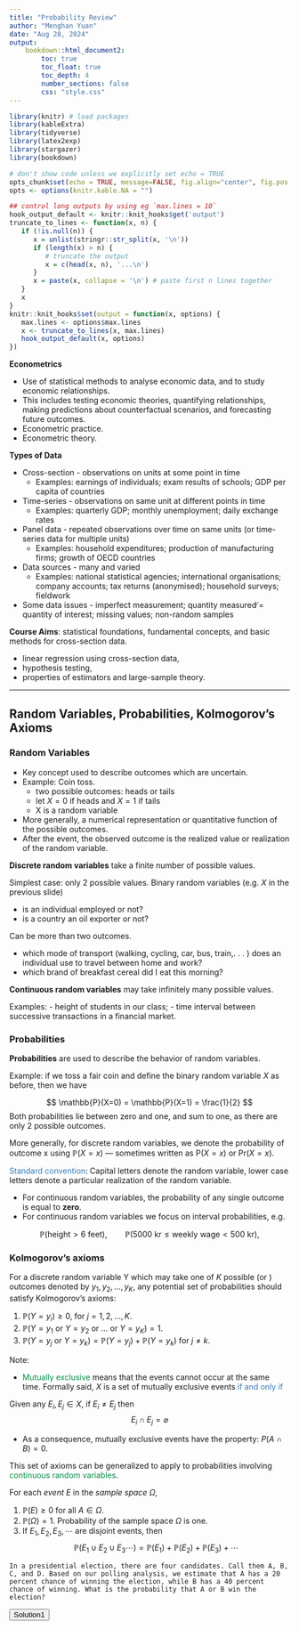 ```yaml
---
title: "Probability Review"
author: "Menghan Yuan"
date: "Aug 28, 2024"
output: 
    bookdown::html_document2:
        toc: true
        toc_float: true
        toc_depth: 4
        number_sections: false
        css: "style.css"
---
```


<script> 
    function myFunction(id) {
      var x = document.getElementById(id); 
      if (x.style.display === "none") {
        x.style.display = "block";
      } else {
        x.style.display = "none";
      }
    }
</script>

```r
library(knitr) # load packages
library(kableExtra)
library(tidyverse)
library(latex2exp)
library(stargazer)
library(bookdown)

# don't show code unless we explicitly set echo = TRUE
opts_chunk$set(echo = TRUE, message=FALSE, fig.align="center", fig.pos = "H")
opts <- options(knitr.kable.NA = "")

## control long outputs by using eg `max.lines = 10`
hook_output_default <- knitr::knit_hooks$get('output')
truncate_to_lines <- function(x, n) {
   if (!is.null(n)) {
      x = unlist(stringr::str_split(x, '\n'))
      if (length(x) > n) {
         # truncate the output
         x = c(head(x, n), '...\n')
      }
      x = paste(x, collapse = '\n') # paste first n lines together
   }
   x
}
knitr::knit_hooks$set(output = function(x, options) {
   max.lines <- options$max.lines
   x <- truncate_to_lines(x, max.lines)
   hook_output_default(x, options)
})
```




**Econometrics**

-   Use of statistical methods to analyse economic data, and to study economic relationships.
-   This includes testing economic theories, quantifying relationships, making predictions about counterfactual scenarios, and forecasting future outcomes.
-   Econometric practice.
-   Econometric theory.

**Types of Data**

-   Cross-section - observations on units at some point in time
    -   Examples: earnings of individuals; exam results of schools; GDP per capita of countries
-   Time-series - observations on same unit at different points in time
    -   Examples: quarterly GDP; monthly unemployment; daily exchange rates
-  Panel data - repeated observations over time on same units (or time-series data for multiple units)
    -   Examples: household expenditures; production of manufacturing firms; growth of OECD countries
-  Data sources - many and varied
    -   Examples: national statistical agencies; international organisations; company accounts; tax returns (anonymised); household surveys; fieldwork
-  Some data issues - imperfect measurement; quantity measured ̸= quantity of interest; missing values; non-random samples

**Course Aims**: statistical foundations, fundamental concepts, and basic methods for cross-section data.

- linear regression using cross-section data, 
- hypothesis testing, 
- properties of estimators and large-sample theory.

___ 

## Random Variables, Probabilities, Kolmogorov's Axioms

### Random Variables

- Key concept used to describe outcomes which are uncertain.
- Example: Coin toss.
    - two possible outcomes: heads or tails 
    - let $X=0$ if heads and $X=1$ if tails 
    - X is a random variable
- More generally, a numerical representation or quantitative function of the possible outcomes.
- After the event, the observed outcome is the realized value or realization of the random variable.


**Discrete random variables** take a finite number of possible values.

Simplest case: only 2 possible values. Binary random variables (e.g. $X$ in the previous slide)

- is an individual employed or not?
- is a country an oil exporter or not?

Can be more than two outcomes. 

- which mode of transport (walking, cycling, car, bus, train,. . . ) does an individual use to travel between home and work?
- which brand of breakfast cereal did I eat this morning?


**Continuous random variables** may take infinitely many possible values.

Examples: 
- height of students in our class; 
- time interval between successive transactions in a financial market.


### Probabilities

**Probabilities** are used to describe the behavior of random variables.

Example: if we toss a fair coin and define the binary random variable $X$ as before, then we
have

$$
\mathbb{P}(X=0) = \mathbb{P}(X=1) = \frac{1}{2}
$$
Both probabilities lie between zero and one, and sum to one, as there are only 2 possible outcomes.


More generally, for discrete random variables, we denote the probability of outcome x using $\mathbb{P}(X = x)$ — sometimes written as $\text{P}(X = x)$ or $\text{Pr}(X = x)$.

<span style='color:#337ab7'>Standard convention</span>: Capital letters denote the random variable, lower case letters denote a particular realization of the random variable.

- For continuous random variables, the probability of any single outcome is equal to **zero**.
- For continuous random variables we focus on interval probabilities, e.g.

$$
\mathbb{P}(\text{height}>6 \text{ feet}), \qquad \mathbb{P}(5000 \text{ kr}\le \text{weekly wage} < 500 \text{ kr}), 
$$

### Kolmogorov's axioms

For a discrete random variable Y which may take one of $K$ possible \textit{mutually exclusive} (or \text{disjoint}) outcomes denoted by $y_1, y_2, \ldots, y_K,$ any potential set of probabilities should satisfy Kolmogorov’s axioms:

1. $\mathbb{P}(Y=y_i)\ge 0$, for $j=1,2,\ldots,K.$
2. $\mathbb{P}(Y=y_1 \text{ or } Y=y_2 \text{ or } \ldots \text{ or } Y=y_K)=1.$
3. $\mathbb{P}(Y=y_j \text{ or } Y=y_k) = \mathbb{P}(Y=y_j) + \mathbb{P}(Y=y_k)$ for $j\ne k.$

Note: 

- <span style='color:#008B45FF'>Mutually exclusive</span> means that the events cannot occur at the same time. Formally said, $X$ is a set of mutually exclusive events <span style='color:#337ab7'>if and only if</span>

<div class = "boxed">

Given any $E_i, E_j \in X$, if $E_i \ne E_j$ then 
$$E_i \cap E_j = \varnothing$$
</div>

- As a consequence, mutually exclusive events have the property: $P(A\cap B)=0.$

This set of axioms can be generalized to apply to probabilities involving <span style='color:#008B45FF'>continuous random variables</span>.

For each *event* $E$ in the *sample space* $\Omega$,

1. $\mathbb{P}(E)\ge 0$ for all $A\in \Omega .$
2. $\mathbb{P}(\Omega)=1.$ Probability of the sample space $\Omega$ is one.
3. If $E_1, E_2, E_3, \cdots$ are disjoint events, then
$$\mathbb{P}(E_1\cup E_2\cup E_3 \cdots)=\mathbb{P}(E_1)+\mathbb{P}(E_2)+\mathbb{P}(E_3)+\cdots$$

```example
In a presidential election, there are four candidates. Call them A, B, C, and D. Based on our polling analysis, we estimate that A has a 20 percent chance of winning the election, while B has a 40 percent chance of winning. What is the probability that A or B win the election?
```


<button onclick="myFunction('myDIV')">Solution1</button>

<div id="myDIV" style="display: none;">
  $$
  \begin{aligned}
  P(\textrm{A wins or B wins}) 
  &= P\big(\{\textrm{A wins}\} \cup \{\textrm{B wins}\}\big) \\
  &= P(\{\textrm{A wins}\})+ P(\{\textrm{B wins}\}) \\
  &= 0.2 + 0.4 \\
  &= 0.6
  \end{aligned}
  $$
</div>


















